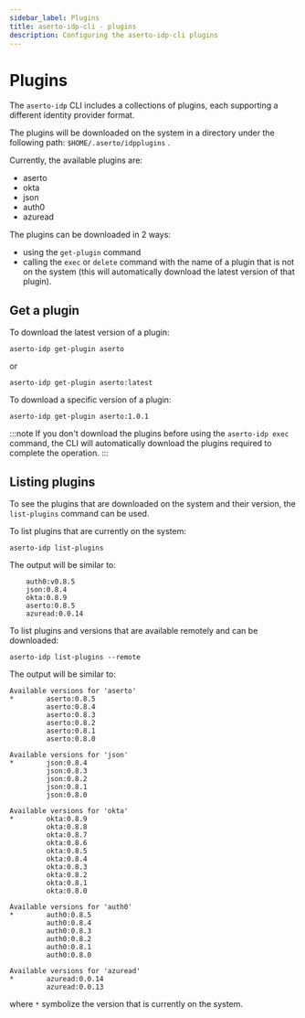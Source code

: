 ```yaml
---
sidebar_label: Plugins
title: aserto-idp-cli - plugins
description: Configuring the aserto-idp-cli plugins
---
```


# Plugins

The `aserto-idp` CLI includes a collections of plugins, each supporting a different identity provider format.

The plugins will be downloaded on the system in a directory under the following path: `$HOME/.aserto/idpplugins` .

Currently, the available plugins are:

- aserto
- okta
- json
- auth0
- azuread

The plugins can be downloaded in 2 ways:

- using the `get-plugin` command
- calling the `exec` or `delete` command with the name of a plugin that is not on the system (this will automatically download the latest version of that plugin).

## Get a plugin

To download the latest version of a plugin:

```
aserto-idp get-plugin aserto
```

or

```
aserto-idp get-plugin aserto:latest
```

To download a specific version of a plugin:

```
aserto-idp get-plugin aserto:1.0.1
```

:::note
If you don't download the plugins before using the `aserto-idp exec` command, the CLI will automatically download the plugins required to complete the operation.
:::

## Listing plugins

To see the plugins that are downloaded on the system and their version, the `list-plugins` command can be used.

To list plugins that are currently on the system:

```
aserto-idp list-plugins
```

The output will be similar to:

```
    auth0:v0.8.5
    json:0.8.4
    okta:0.8.9
    aserto:0.8.5
    azuread:0.0.14
```

To list plugins and versions that are available remotely and can be downloaded:

```
aserto-idp list-plugins --remote
```

The output will be similar to:

```
Available versions for 'aserto'
*        aserto:0.8.5
         aserto:0.8.4
         aserto:0.8.3
         aserto:0.8.2
         aserto:0.8.1
         aserto:0.8.0

Available versions for 'json'
*        json:0.8.4
         json:0.8.3
         json:0.8.2
         json:0.8.1
         json:0.8.0

Available versions for 'okta'
*        okta:0.8.9
         okta:0.8.8
         okta:0.8.7
         okta:0.8.6
         okta:0.8.5
         okta:0.8.4
         okta:0.8.3
         okta:0.8.2
         okta:0.8.1
         okta:0.8.0

Available versions for 'auth0'
*        auth0:0.8.5
         auth0:0.8.4
         auth0:0.8.3
         auth0:0.8.2
         auth0:0.8.1
         auth0:0.8.0

Available versions for 'azuread'
*        azuread:0.0.14
         azuread:0.0.13
```

where `*` symbolize the version that is currently on the system.
